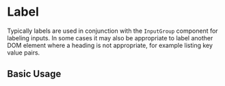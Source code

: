 
<Meta of={LabelStories} />

# Label

Typically labels are used in conjunction with the `InputGroup` component for labeling inputs. In some cases it may also be appropriate to label another DOM element where a heading is not appropriate, for example listing key value pairs.

## Basic Usage

<Canvas of={LabelStories.BasicUsage} />

<RenderHtmlMarkup component="Label" story="Basic Usage" />

